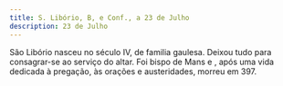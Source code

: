 ```yaml
---
title: S. Libório, B, e Conf., a 23 de Julho
description: 23 de Julho
---
```


<aside>
  São Libório nasceu no século IV, de familia gaulesa. Deixou tudo para
  consagrar-se ao serviço do altar. Foi bispo de Mans e , após uma vida dedicada
  à pregação, às orações e austeridades, morreu em 397.
</aside>


<Missa />
